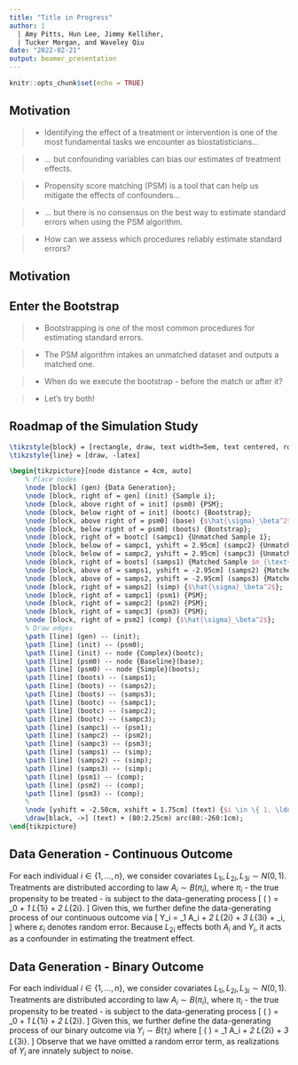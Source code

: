 ```yaml
---
title: "Title in Progress"
author: |
  | Amy Pitts, Hun Lee, Jimmy Kelliher,
  | Tucker Morgan, and Waveley Qiu
date: "2022-02-21"
output: beamer_presentation
---
```


```r
knitr::opts_chunk$set(echo = TRUE)
```

## Motivation

>- Identifying the effect of a treatment or intervention is one of the most fundamental tasks we encounter as biostatisticians...
 
>- ... but confounding variables can bias our estimates of treatment effects.
 
>- Propensity score matching (PSM) is a tool that can help us mitigate the effects of confounders...
 
>- ... but there is no consensus on the best way to estimate standard errors when using the PSM algorithm.
 
>- How can we assess which procedures reliably estimate standard errors?

## Motivation

\begin{center}
  A simulation study!
\end{center}

## Enter the Bootstrap

>- Bootstrapping is one of the most common procedures for estimating standard errors.

>- The PSM algorithm intakes an unmatched dataset and outputs a matched one.

>- When do we execute the bootstrap - before the match or after it?

>- Let's try both!

## Roadmap of the Simulation Study

```tikz
\tikzstyle{block} = [rectangle, draw, text width=5em, text centered, rounded corners, minimum height=3em]
\tikzstyle{line} = [draw, -latex]

\begin{tikzpicture}[node distance = 4cm, auto]
    % Place nodes
    \node [block] (gen) {Data Generation};
    \node [block, right of = gen] (init) {Sample i};
    \node [block, above right of = init] (psm0) {PSM};
    \node [block, below right of = init] (bootc) {Bootstrap};
    \node [block, above right of = psm0] (base) {$\hat{\sigma}_\beta^2$};
    \node [block, below right of = psm0] (boots) {Bootstrap};
    \node [block, right of = bootc] (sampc1) {Unmatched Sample 1};
    \node [block, below of = sampc1, yshift = 2.95cm] (sampc2) {Unmatched Sample 2};
    \node [block, below of = sampc2, yshift = 2.95cm] (sampc3) {Unmatched Sample $m_{\text{b}}$};
    \node [block, right of = boots] (samps1) {Matched Sample $m_{\text{b}}$};
    \node [block, above of = samps1, yshift = -2.95cm] (samps2) {Matched Sample 2};
    \node [block, above of = samps2, yshift = -2.95cm] (samps3) {Matched Sample 1};
    \node [block, right of = samps2] (simp) {$\hat{\sigma}_\beta^2$};
    \node [block, right of = sampc1] (psm1) {PSM};
    \node [block, right of = sampc2] (psm2) {PSM};
    \node [block, right of = sampc3] (psm3) {PSM};
    \node [block, right of = psm2] (comp) {$\hat{\sigma}_\beta^2$};
    % Draw edges
    \path [line] (gen) -- (init);
    \path [line] (init) -- (psm0);
    \path [line] (init) -- node {Complex}(bootc);
    \path [line] (psm0) -- node {Baseline}(base);
    \path [line] (psm0) -- node {Simple}(boots);
    \path [line] (boots) -- (samps1);
    \path [line] (boots) -- (samps2);
    \path [line] (boots) -- (samps3);
    \path [line] (bootc) -- (sampc1);
    \path [line] (bootc) -- (sampc2);
    \path [line] (bootc) -- (sampc3);
    \path [line] (sampc1) -- (psm1);
    \path [line] (sampc2) -- (psm2);
    \path [line] (sampc3) -- (psm3);
    \path [line] (samps1) -- (simp);
    \path [line] (samps2) -- (simp);
    \path [line] (samps3) -- (simp);
    \path [line] (psm1) -- (comp);
    \path [line] (psm2) -- (comp);
    \path [line] (psm3) -- (comp);
    %
    \node [yshift = -2.50cm, xshift = 1.75cm] (text) {$i \in \{ 1, \ldots, m_{\text{s}} \}$};
    \draw[black, ->] (text) + (80:2.25cm) arc(80:-260:1cm);
\end{tikzpicture}
```





## Data Generation - Continuous Outcome

For each individual $i \in \{ 1, \ldots, n \}$, we consider covariates $L_{1i}, L_{2i}, L_{3i} \sim N(0, 1)$. Treatments are distributed according to law $A_i \sim B(\pi_i)$, where $\pi_i$ - the true propensity to be treated - is subject to the data-generating process
  \[
    \log \left( \frac{\pi_i}{1 - \pi_i} \right)
    = \alpha_0 + \alpha_1 L_{1i} + \alpha_2 L_{2i}.
  \]
Given this, we further define the data-generating process of our continuous outcome via
  \[ Y_i = \beta_1 A_i + \beta_2 L_{2i} + \beta_3 L_{3i} + \varepsilon_i, \]
where $\varepsilon_i$ denotes random error. Because $L_{2i}$ effects both $A_i$ and $Y_i$, it acts as a confounder in estimating the treatment effect.

## Data Generation - Binary Outcome

For each individual $i \in \{ 1, \ldots, n \}$, we consider covariates $L_{1i}, L_{2i}, L_{3i} \sim N(0, 1)$. Treatments are distributed according to law $A_i \sim B(\pi_i)$, where $\pi_i$ - the true propensity to be treated - is subject to the data-generating process
  \[
    \log \left( \frac{\pi_i}{1 - \pi_i} \right)
    = \alpha_0 + \alpha_1 L_{1i} + \alpha_2 L_{2i}.
  \]
Given this, we further define the data-generating process of our binary outcome via $Y_i \sim B(\tau_i)$ where
  \[
    \log \left( \frac{\tau_i}{1 - \tau_i} \right)
    = \beta_1 A_i + \beta_2 L_{2i} + \beta_3 L_{3i}.
  \]
Observe that we have omitted a random error term, as realizations of $Y_i$ are innately subject to noise.